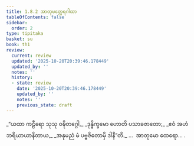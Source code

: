 ```yaml
---
title: 1.8.2 အာတုမတ္ထေရဂါထာ
tableOfContents: false
sidebar:
  order: 2
type: tipitaka
basket: su
book: th1
review:
  current: review
  updated: '2025-10-20T20:39:46.178449'
  updated_by: ''
  notes: ''
  history:
  - state: review
    date: '2025-10-20T20:39:46.178449'
    updated_by: ''
    notes: ''
    previous_state: draft
---
```



<DynamicBreadcrumb />


<ReviewStatus review={frontmatter.review} showDetails={true} />

<HypothesisAnnotation frontmatter={frontmatter} />

<Division number="72" book="th1" e="ch" v="19" p="236">

<Paragraph number="163" type="verses" book="th1">
_“ယထာ ကဠီရော သုသု ဝဍ္ဎိတဂ္ဂေါ,_  
_ဒုန္နိက္ခမော ဟောတိ ပသာခဇာတော;_  
_ဧဝံ အဟံ ဘရိယာယာနိတာယ,_  
_အနုမညံ မံ ပဗ္ဗဇိတောမှိ ဒါနီ”တိ._  


</Paragraph>
</Division>

<Paragraph number="164" type="center" book="th1">
…  အာတုမော ထေရော… .
</Paragraph>